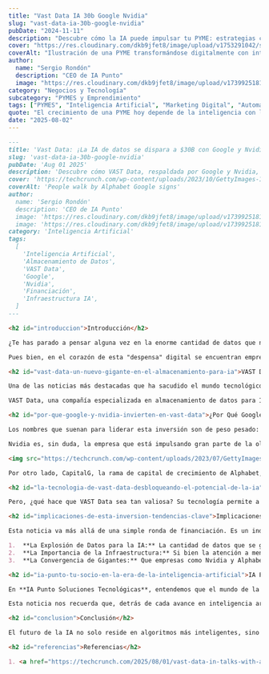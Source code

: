 ```yaml
---
title: "Vast Data IA 30b Google Nvidia"
slug: "vast-data-ia-30b-google-nvidia"
pubDate: "2024-11-11"
description: "Descubre cómo la IA puede impulsar tu PYME: estrategias concretas de marketing, automatización y datos para aumentar ventas."
cover: "https://res.cloudinary.com/dkb9jfet8/image/upload/v1753291042/small-business_kk56r6.jpg"
coverAlt: "Ilustración de una PYME transformándose digitalmente con inteligencia artificial."
author:
  name: "Sergio Rondón"
  description: "CEO de IA Punto"
  image: "https://res.cloudinary.com/dkb9jfet8/image/upload/v1739925181/sergio_gdcaeh.png"
category: "Negocios y Tecnología"
subcategory: "PYMES y Emprendimiento"
tags: ["PYMES", "Inteligencia Artificial", "Marketing Digital", "Automatización", "Ventas"]
quote: "El crecimiento de una PYME hoy depende de la inteligencia con la que se aplican datos, IA y estrategia. — Sergio Rondón"
date: "2025-08-02"
---
```



```markdown
---
title: 'Vast Data: ¡La IA de datos se dispara a $30B con Google y Nvidia!'
slug: 'vast-data-ia-30b-google-nvidia'
pubDate: 'Aug 01 2025'
description: 'Descubre cómo VAST Data, respaldada por Google y Nvidia, está redefiniendo el almacenamiento de datos para IA, alcanzando una valoración de $30 mil millones y el impacto en la infraestructura tecnológica.'
cover: 'https://techcrunch.com/wp-content/uploads/2023/10/GettyImages-1763782522.jpg?w=1390&crop=1'
coverAlt: 'People walk by Alphabet Google signs'
author:
  name: 'Sergio Rondón'
  description: 'CEO de IA Punto'
  image: 'https://res.cloudinary.com/dkb9jfet8/image/upload/v1739925181/sergio_gdcaeh.png'
  image: 'https://res.cloudinary.com/dkb9jfet8/image/upload/v1739925181/sergio_gdcaeh.png'
category: 'Inteligencia Artificial'
tags:
  [
    'Inteligencia Artificial',
    'Almacenamiento de Datos',
    'VAST Data',
    'Google',
    'Nvidia',
    'Financiación',
    'Infraestructura IA',
  ]
---

<h2 id="introduccion">Introducción</h2>

¿Te has parado a pensar alguna vez en la enorme cantidad de datos que necesita la Inteligencia Artificial para funcionar? No estamos hablando de unos pocos gigabytes, ni siquiera de terabytes. Hablamos de petabytes y exabytes, cifras tan grandes que cuesta imaginarlas. Es como si la IA fuera un chef increíblemente talentoso, y para cocinar sus platos maestros, necesita una despensa que abarque un continente entero, llena hasta el tope con los ingredientes más diversos y de la más alta calidad.

Pues bien, en el corazón de esta "despensa" digital se encuentran empresas innovadoras que se dedican a una tarea crucial: almacenar y gestionar esos volúmenes de datos de una forma que la IA pueda acceder a ellos rápidamente y sin problemas.

<h2 id="vast-data-un-nuevo-gigante-en-el-almacenamiento-para-ia">VAST Data: Un Nuevo Gigante en el Almacenamiento para IA</h2>

Una de las noticias más destacadas que ha sacudido el mundo tecnológico recientemente, y que nos muestra la magnitud de esta necesidad, es la de **VAST Data**.

VAST Data, una compañía especializada en almacenamiento de datos para IA, está en conversaciones avanzadas para cerrar una ronda de financiación que podría catapultar su valoración hasta la asombrosa cifra de 30 mil millones de dólares. Sí, has leído bien: ¡treinta mil millones! Es una cifra que te hace levantar las cejas, ¿verdad? Esto no solo la convertiría en una de las empresas tecnológicas privadas más valiosas del mundo, sino que también subraya el valor inmenso que el mercado le está dando a la infraestructura que sustenta la revolución de la Inteligencia Artificial.

<h2 id="por-que-google-y-nvidia-invierten-en-vast-data">¿Por Qué Google y Nvidia Invierten en VAST Data?</h2>

Los nombres que suenan para liderar esta inversión son de peso pesado: **CapitalG**, el brazo inversor de Alphabet (la empresa matriz de Google), y **Nvidia**. ¿Por qué estos gigantes están tan interesados en VAST Data? La respuesta es sencilla y a la vez profunda.

Nvidia es, sin duda, la empresa que está impulsando gran parte de la ola actual de la IA gracias a sus potentes procesadores gráficos (GPUs), que son esenciales para entrenar modelos de IA complejos. Pero, ¿de qué sirve tener los procesadores más potentes si no pueden acceder a los datos que necesitan a la velocidad de la luz? La IA es como un motor de Fórmula 1: por muy bueno que sea el motor (el procesador), si la gasolina (los datos) no llega de forma fluida y abundante, el coche no correrá a su máxima capacidad. Nvidia necesita que sus clientes tengan soluciones de almacenamiento de datos robustas y ultrarrápidas, y VAST Data parece ser una pieza clave en ese rompecabezas.

<img src="https://techcrunch.com/wp-content/uploads/2023/07/GettyImages-1563853110.jpg?w=1390&crop=1" alt="Nvidia CEO Jensen Huang" />

Por otro lado, CapitalG, la rama de capital de crecimiento de Alphabet, tiene el ojo puesto en las empresas que están construyendo la próxima generación de infraestructura tecnológica. Google, a través de su división de IA, Google DeepMind, y sus servicios en la nube, es un actor principal en el espacio de la inteligencia artificial. Invertir en una empresa como VAST Data, que resuelve uno de los mayores desafíos de la IA (el almacenamiento y acceso a datos a escala masiva), es una jugada estratégica que fortalece todo el ecosistema de IA.

<h2 id="la-tecnologia-de-vast-data-desbloqueando-el-potencial-de-la-ia">La Tecnología de VAST Data: Desbloqueando el Potencial de la IA</h2>

Pero, ¿qué hace que VAST Data sea tan valiosa? Su tecnología permite a las empresas almacenar cantidades masivas de datos estructurados y no estructurados, y lo que es crucial, hacer que estos datos sean accesibles para los sistemas de IA con una velocidad y eficiencia sin precedentes. Piensa en el entrenamiento de un modelo de IA que necesita procesar billones de puntos de datos. Si el sistema de almacenamiento es lento, el proceso de entrenamiento puede tardar meses o incluso años. VAST Data busca eliminar esos cuellos de botella, permitiendo que la innovación en IA avance a un ritmo mucho más rápido.

<h2 id="implicaciones-de-esta-inversion-tendencias-clave">Implicaciones de Esta Inversión: Tendencias Clave</h2>

Esta noticia va más allá de una simple ronda de financiación. Es un indicador claro de varias tendencias clave en el panorama tecnológico:

1.  **La Explosión de Datos para la IA:** La cantidad de datos que se generan y se necesitan para la IA sigue creciendo exponencialmente. Las soluciones de almacenamiento tradicionales simplemente no dan abasto.
2.  **La Importancia de la Infraestructura:** Si bien la atención a menudo se centra en los modelos de IA y sus capacidades (ChatGPT, Bard, etc.), el verdadero motor de esta revolución es la infraestructura subyacente: los chips, las redes y, por supuesto, el almacenamiento de datos.
3.  **La Convergencia de Gigantes:** Que empresas como Nvidia y Alphabet inviertan en compañías como VAST Data demuestra una interdependencia creciente entre los diferentes eslabones de la cadena de valor de la IA. Todos necesitan a todos para que el ecosistema funcione de manera óptima.

<h2 id="ia-punto-tu-socio-en-la-era-de-la-inteligencia-artificial">IA Punto: Tu Socio en la Era de la Inteligencia Artificial</h2>

En **IA Punto Soluciones Tecnológicas**, entendemos que el mundo de la tecnología puede parecer un torbellino de noticias, innovaciones y cifras asombrosas como estos 30 mil millones de dólares. Nuestra misión es ayudarte a navegar por este complejo panorama. Si bien no construimos sistemas de almacenamiento de datos a la escala de VAST Data, sí trabajamos para que tú, ya seas una gran empresa o un emprendedor, puedas comprender y aprovechar las implicaciones de estas tendencias tecnológicas.

Esta noticia nos recuerda que, detrás de cada avance en inteligencia artificial, hay una base sólida de infraestructura que lo hace posible. En IA Punto, nos dedicamos a simplificar la tecnología para tu negocio, ofreciendo soluciones y consultoría que te permitan integrar estas innovaciones de manera efectiva y sin dolores de cabeza. Sabemos que el acceso y la gestión eficiente de la información son cruciales para el éxito en la era digital. Por eso, estamos aquí para ser tu guía en este emocionante viaje.

<h2 id="conclusion">Conclusión</h2>

El futuro de la IA no solo reside en algoritmos más inteligentes, sino también en las "autopistas de datos" que los alimentan. Empresas como VAST Data están construyendo esas autopistas, y nosotros, en IA Punto, estamos listos para ayudarte a conducir por ellas.

<h2 id="referencias">Referencias</h2>

1. <a href="https://techcrunch.com/2025/08/01/vast-data-in-talks-with-alphabets-capitalg-nvidia-to-fund-round-at-up-to-30b-valuation/" target="_blank" rel="noopener noreferrer">TechCrunch: Vast Data in talks with Alphabet’s CapitalG, Nvidia to fund round at up to $30B valuation</a>
```